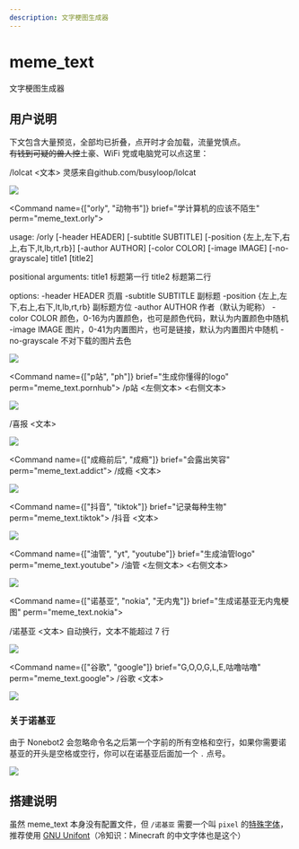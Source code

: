 ```yaml
---
description: 文字梗图生成器
---
```


# meme_text
文字梗图生成器

## 用户说明
下文包含大量预览，全部均已折叠，点开时才会加载，流量党慎点。<br />
~~有钱到可疑的兽人控~~土豪、WiFi 党或电脑党可以点这里：

<ExampleGroup>

<Command name="lolcat" brief="彩虹和独角兽！" perm="meme_text.lolcat">

/lolcat &lt;文本&gt;
灵感来自github.com/busyloop/lolcat

</Command>
<Example input="lolcat 非常好视频，英雄联盟，爱来自瓷器❤️" collapsed>

![](/img/example_meme_text/lolcat.png)

</Example>

<Command name={["orly", "动物书"]} brief="学计算机的应该不陌生" perm="meme_text.orly">

usage: /orly [-header HEADER] [-subtitle SUBTITLE] [-position {左上,左下,右上,右下,lt,lb,rt,rb}] [-author AUTHOR]
             [-color COLOR] [-image IMAGE] [-no-grayscale]
             title1 [title2]

positional arguments:
  title1                标题第一行
  title2                标题第二行

options:
  -header HEADER        页眉
  -subtitle SUBTITLE    副标题
  -position {左上,左下,右上,右下,lt,lb,rt,rb}
                        副标题方位
  -author AUTHOR        作者（默认为昵称）
  -color COLOR          颜色，0-16为内置颜色，也可是颜色代码，默认为内置颜色中随机
  -image IMAGE          图片，0-41为内置图片，也可是链接，默认为内置图片中随机
  -no-grayscale         不对下载的图片去色

</Command>
<Example input="orly QQ机器人 从入门到入土" collapsed>

![](/img/example_meme_text/orly.png)

</Example>

<Command name={["p站", "ph"]} brief="生成你懂得的logo" perm="meme_text.pornhub">
/p站 &lt;左侧文本&gt; &lt;右侧文本&gt;
</Command>
<Example input="p站 Git hub" collapsed>

![](/img/example_meme_text/ph.png)

</Example>

<Command name="喜报" brief="NullPointerException" perm="meme_text.goodnews">
/喜报 &lt;文本&gt;
</Command>
<Example input="喜报 草" collapsed>

![](/img/example_meme_text/goodnews.png)

</Example>

<Command name={["成瘾前后", "成瘾"]} brief="会露出笑容" perm="meme_text.addict">
/成瘾 &lt;文本&gt;
</Command>
<Example input="成瘾前后 ArchLinux" collapsed>

![](/img/example_meme_text/addict.png)

</Example>

<Command name={["抖音", "tiktok"]} brief="记录每种生物" perm="meme_text.tiktok">
/抖音 &lt;文本&gt;
</Command>
<Example input="抖音 记录每种生物" collapsed>

![](/img/example_meme_text/tiktok.png)

</Example>

<Command name={["油管", "yt", "youtube"]} brief="生成油管logo" perm="meme_text.youtube">
/油管 &lt;左侧文本&gt; &lt;右侧文本&gt;
</Command>
<Example input="油管 Bili Bili" collapsed>

![](/img/example_meme_text/youtube.png)

</Example>

<Command name={["诺基亚", "nokia", "无内鬼"]} brief="生成诺基亚无内鬼梗图" perm="meme_text.nokia">

/诺基亚 &lt;文本&gt;
自动换行，文本不能超过 7 行

</Command>
<Example input="诺基亚 无内鬼来点涩图" collapsed>

![](/img/example_meme_text/nokia.png)

</Example>

<Command name={["谷歌", "google"]} brief="G,O,O,G,L,E,咕噜咕噜" perm="meme_text.google">
/谷歌 &lt;文本&gt;
</Command>
<Example input="谷歌 Microsoft" collapsed>

![](/img/example_meme_text/google.png)

</Example>

</ExampleGroup>

### 关于诺基亚
由于 Nonebot2 会忽略命令名之后第一个字前的所有空格和空行，如果你需要诺基亚的开头是空格或空行，你可以在诺基亚后面加一个 `.` 点号。

<Example input="诺基亚.   ←这里有几个空格" collapsed>

![](/img/example_meme_text/nokia_whitespace.png)

</Example>

## 搭建说明
虽然 meme_text 本身没有配置文件，但 `/诺基亚` 需要一个叫 `pixel` 的[特殊字体](/docs/guide/misc#杂项方法)，推荐使用 [GNU Unifont](http://www.unifoundry.com/unifont/index.html)（冷知识：Minecraft 的中文字体也是这个）
